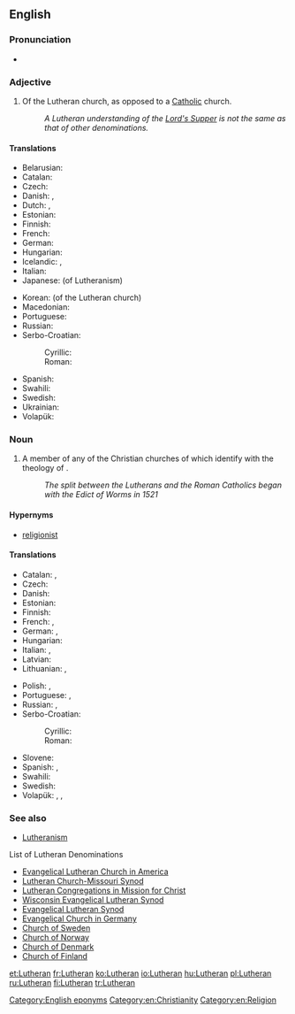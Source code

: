==English==

===Pronunciation===
* {{audio|en-us-Lutheran.ogg|Audio (US)}}

===Adjective===
{{en-adj}}

# Of the Lutheran church, as opposed to a [[Catholic]] church.
#: ''A Lutheran understanding of the [[Lord's Supper]] is not the same as that of other denominations.''

====Translations====
{{trans-top|related to the Lutheran church}}
* Belarusian: {{t-|be|лютэранскі|sc=Cyrl}}
* Catalan: {{t-|ca|luterà}}
* Czech: {{t-|cs|luteránský}}
* Danish: {{t-|da|lutheransk}}, {{t-|da|luthersk}}
* Dutch: {{t-|nl|lutheraans}}, {{t-|nl|luthers}}
* Estonian: {{t+|et|luterlik}}
* Finnish: {{t+|fi|luterilainen}}
* French: {{t+|fr|luthérien}}
* German: {{t-|de|lutherisch}}
* Hungarian: {{t+|hu|lutheránus}}
* Icelandic: {{t-|is|lúterskur}}, {{t-|is|lútherskur}}
* Italian: {{t+|it|luterano}}
* Japanese: {{t-|ja|ルター派|alt=ルター派の|tr=rutaaha-no}} (of Lutheranism)
{{trans-mid}}
* Korean: {{t-|ko|루터교회|alt=루터교회의|tr=rutokyohoi-ui|sc=Hang}} (of the Lutheran church)
* Macedonian: {{t-|mk|лутерански|tr=luteranski|sc=Cyrl}}
* Portuguese: {{t+|pt|luterano}}
* Russian: {{t+|ru|лютеранский|tr=ljuteranskij|sc=Cyrl}}
* Serbo-Croatian:
*: Cyrillic: {{t-|sh|лутерански|alt=лутѐра̄нскӣ|sc=Cyrl}}
*: Roman: {{t-|sh|luteranski|alt=lutèrānskī}}
* Spanish: {{t+|es|luterano}}
* Swahili: {{t-|sw|Kilutheri}}
* Swedish: {{t-|sv|luthersk}}
* Ukrainian: {{t+|uk|лютеранський|m|tr=ljuterans'kyj|sc=Cyrl}}
* Volapük: {{t-|vo|luterik}}
{{trans-bottom}}

===Noun===
{{en-noun}}

# A member of any of the Christian churches of which identify with the theology of {{w|Martin Luther}}.
#: ''The split between the Lutherans and the Roman Catholics began with the Edict of Worms in 1521''

====Hypernyms====
* [[religionist]]

====Translations====
{{trans-top|A member of a Lutheran church}}
* Catalan: {{t-|ca|luterà|m}}, {{t-|ca|luterana|f}}
* Czech: {{t-|cs|luterán|m}}
* Danish: {{t-|da|lutheraner|c}}
* Estonian: {{t-|et|luterlane}}
* Finnish: {{t+|fi|luterilainen}}
* French: {{t+|fr|luthérien|m}}, {{t+|fr|luthérienne|f}}
* German: {{t-|de|Lutheraner|m}}, {{t-|de|Lutheranerin|f}}
* Hungarian: {{t+|hu|lutheránus}}
* Italian: {{t+|it|luterano|m}}, {{t+|it|luterana|f}}
* Latvian: {{t-|lv|luterānis|m}}
* Lithuanian: {{t+|lt|liuteronas|m}}, {{t+|lt|liuteronė|f}}
{{trans-mid}}
* Polish: {{t+|pl|luteranin|m}}, {{t+|pl|luteranka|f}}
* Portuguese: {{t+|pt|luterano|m}}, {{t-|pt|luterana|f}}
* Russian: {{t+|ru|лютеранин|m|sc=Cyrl|tr=ljuteránin}}, {{t+|ru|лютеранка|f|sc=Cyrl|tr=ljuteránka}}
* Serbo-Croatian:
*: Cyrillic: {{t-|sh|лутеран|m|alt=лутѐра̄н|sc=Cyrl}}
*: Roman: {{t-|sh|luteran|m|alt=lutèrān}}
* Slovene: {{t|sl|luteranec}}
* Spanish: {{t+|es|luterano|m}}, {{t-|es|luterana|f}}
* Swahili: {{t-|sw|Mlutheri}}
* Swedish: {{t+|sv|lutheran}}
* Volapük: {{qualifier|male or female}} {{t-|vo|luteran}}, {{qualifier|male}} {{t-|vo|hiluteran}}, {{qualifier|female}} {{t-|vo|jiluteran}}
{{trans-bottom}}

===See also===
* [[Lutheranism]]
;List of Lutheran Denominations
* [http://en.wikipedia.org/wiki/Evangelical_Lutheran_Church_in_America Evangelical Lutheran Church in America]
* [http://en.wikipedia.org/wiki/Lutheran_Church-Missouri_Synod Lutheran Church-Missouri Synod]
* [[w:Lutheran Congregations in Mission for Christ|Lutheran Congregations in Mission for Christ]]
* [http://en.wikipedia.org/wiki/Wisconsin_Evangelical_Lutheran_Synod Wisconsin Evangelical Lutheran Synod]
* [http://en.wikipedia.org/wiki/Evangelical_Lutheran_Synod Evangelical Lutheran Synod]
* [http://en.wikipedia.org/wiki/Evangelical_Church_in_Germany Evangelical Church in Germany]
* [http://en.wikipedia.org/wiki/Church_of_Sweden Church of Sweden]
* [http://en.wikipedia.org/wiki/Church_of_Norway Church of Norway]
* [http://en.wikipedia.org/wiki/Church_of_Denmark Church of Denmark]
* [http://en.wikipedia.org/wiki/Church_of_Finland Church of Finland]

[[Category:English eponyms]]
[[Category:en:Christianity]]
[[Category:en:Religion]]

[[et:Lutheran]]
[[fr:Lutheran]]
[[ko:Lutheran]]
[[io:Lutheran]]
[[hu:Lutheran]]
[[pl:Lutheran]]
[[ru:Lutheran]]
[[fi:Lutheran]]
[[tr:Lutheran]]